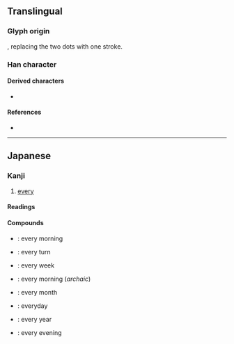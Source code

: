 {{also|每}}
{{character info/new}}
==Translingual==
{{stroke order}}
{{ja-forms|毎|[[每]]|[[每]]}}

===Glyph origin===
{{Han simp|每|f=母|t=毋}}, replacing the two dots with one stroke.

===Han character===
{{Han char|rn=80|rad=毋|as=02|sn=6|four=|canj=OWJ|ids=⿱𠂉毋}}

====Derived characters====
* {{m|ja|海}} {{qualifier|Japanese shinjitai form}}

====References====
* {{Han ref|kx=0589.011|dkj=16724|dj=0981.020|hdz=42381.021|uh=6BCE|ud=27598}}

----

==Japanese==
{{ja-kanji forms|毎|每}}

===Kanji===
{{ja-kanji|grade=2|rs=毋02|kyu=每}}

# [[every]]

====Readings====
{{ja-readings
|goon=まい
|kanon=ばい
|kun=ごと-, つね-
|nanori=
}}

====Compounds====
{{top2}}
* {{ja-r|毎朝|まいあさ}}: every morning
* {{ja-r|毎回|まいかい}}: every turn
* {{ja-r|毎週|まいしゅう}}: every week
* {{ja-r|毎旦|まいたん}}: every morning (''archaic'')
{{mid2}}
* {{ja-r|毎月|まいつき}}: every month
* {{ja-r|毎日|まいにち}}: everyday
* {{ja-r|毎年|まいねん}}: every year
* {{ja-r|毎晩|まいばん}}: every evening
{{bottom}}